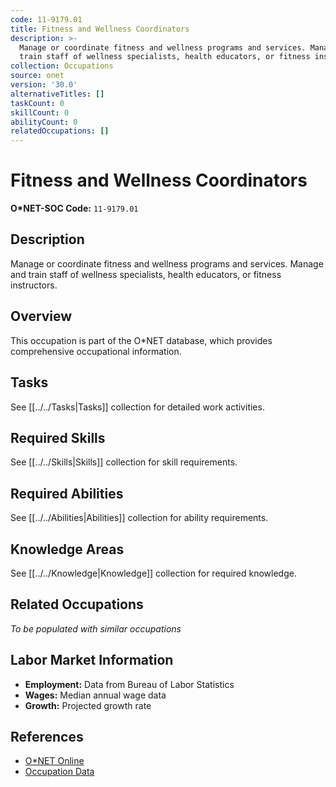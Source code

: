 ```yaml
---
code: 11-9179.01
title: Fitness and Wellness Coordinators
description: >-
  Manage or coordinate fitness and wellness programs and services. Manage and
  train staff of wellness specialists, health educators, or fitness instructors.
collection: Occupations
source: onet
version: '30.0'
alternativeTitles: []
taskCount: 0
skillCount: 0
abilityCount: 0
relatedOccupations: []
---
```

# Fitness and Wellness Coordinators

**O*NET-SOC Code:** `11-9179.01`

## Description

Manage or coordinate fitness and wellness programs and services. Manage and train staff of wellness specialists, health educators, or fitness instructors.

## Overview

This occupation is part of the O*NET database, which provides comprehensive occupational information.

## Tasks

See [[../../Tasks|Tasks]] collection for detailed work activities.

## Required Skills

See [[../../Skills|Skills]] collection for skill requirements.

## Required Abilities

See [[../../Abilities|Abilities]] collection for ability requirements.

## Knowledge Areas

See [[../../Knowledge|Knowledge]] collection for required knowledge.

## Related Occupations

*To be populated with similar occupations*

## Labor Market Information

- **Employment:** Data from Bureau of Labor Statistics
- **Wages:** Median annual wage data
- **Growth:** Projected growth rate

## References

- [O*NET Online](https://www.onetonline.org/link/summary/11-9179.01)
- [Occupation Data](https://www.onetcenter.org/)
